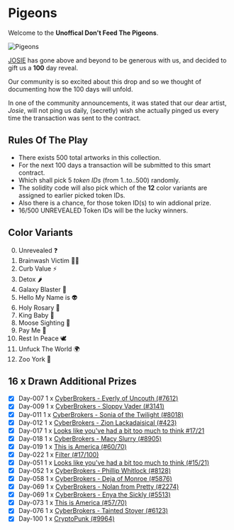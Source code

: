 # Pigeons

Welcome to the **Unoffical Don't Feed The Pigeons**.

![Pigeons](/_assets/_github/12-pigeons.jpeg)

[JOSIE](https://josie.io/) has gone above and beyond to be generous with us, and decided to gift us a **100** day reveal.

Our community is so excited about this drop and so we thought of documenting how the 100 days will unfold.

In one of the community announcements, it was stated that our dear artist, *Josie*, will not ping us daily, (secretly) wish she actually pinged us every time the transaction was sent to the contract.


## Rules Of The Play

- There exists 500 total artworks in this collection.
- For the next 100 days a transaction will be submitted to this smart contract.
- Which shall pick 5 *token IDs* (from 1..to..500) randomly.
- The solidity code will also pick which of the **12** color variants are assigned to earlier picked token IDs.
- Also there is a chance, for those token ID(s) to win addional prize.
- 16/500 UNREVEALED Token IDs will be the lucky winners.


## Color Variants
0. Unrevealed ❓
1. Brainwash Victim 🧟‍♀️
2. Curb Value ⚡️
3. Detox 🌶
4. Galaxy Blaster 🔫
5. Hello My Name is 👽
6. Holy Rosary 📿
7. King Baby 👑
8. Moose Sighting 🦌
9. Pay Me 💸
10. Rest In Peace 🕊
11. Unfuck The World 🌍
12. Zoo York 🗽

## 16 x Drawn Additional Prizes
- [x] Day-007 1 x [CyberBrokers - Everly of Uncouth (#7612)][CyberBrokers-07612]
- [x] Day-009 1 x [CyberBrokers - Sloppy Vader (#3141)][CyberBrokers-03141]
- [x] Day-011 1 x [CyberBrokers - Sonia of the Twilight (#8018)][CyberBrokers-08018]
- [x] Day-012 1 x [CyberBrokers - Zion Lackadaisical (#423)][CyberBrokers-00423]
- [x] Day-017 1 x [Looks like you've had a bit too much to think #17/21][Looks-17]
- [x] Day-018 1 x [CyberBrokers - Macy Slurry (#8905)][CyberBrokers-08905]
- [x] Day-019 1 x [This is America (#60/70)][America-60]
- [x] Day-022 1 x [Filter (#17/100)][Filter-17]
- [x] Day-051 1 x [Looks like you've had a bit too much to think (#15/21)][Looks-15]
- [x] Day-052 1 x [CyberBrokers - Phillip Whitlock (#8128)][CyberBrokers-08128]
- [x] Day-058 1 x [CyberBrokers - Deja of Monroe (#5876)][CyberBrokers-05876]
- [x] Day-069 1 x [CyberBrokers - Nolan from Pretty (#2274)][CyberBrokers-02274]
- [x] Day-069 1 x [CyberBrokers - Enya the Sickly (#5513)][CyberBrokers-05513]
- [x] Day-073 1 x [This is America (#57/70)][America-57]
- [x] Day-076 1 x [CyberBrokers - Tainted Stoyer (#6123)][CyberBrokers-06123]
- [x] Day-100 1 x [CryptoPunk (#9964)][CryptoPunk-9964]

[Filter-17]: https://opensea.io/assets/ethereum/0xecf7ef42b57ee37a959bf507183c5dd6bf182081/235
[Looks-17]: https://opensea.io/assets/ethereum/0xecf7ef42b57ee37a959bf507183c5dd6bf182081/190
[Looks-15]: https://opensea.io/assets/ethereum/0xecf7ef42b57ee37a959bf507183c5dd6bf182081/188
[America-57]: https://opensea.io/assets/ethereum/0xecf7ef42b57ee37a959bf507183c5dd6bf182081/159
[America-60]: https://opensea.io/assets/ethereum/0xecf7ef42b57ee37a959bf507183c5dd6bf182081/162
[CyberBrokers-08128]: https://www.cyberbrokers.com/cyberbrokers/phillip-whitlock-08128
[CyberBrokers-08018]: https://www.cyberbrokers.com/cyberbrokers/sonia-of-the-twilight-08018
[CyberBrokers-05513]: https://www.cyberbrokers.com/cyberbrokers/enya-the-sickly-05513
[CyberBrokers-03141]: https://www.cyberbrokers.com/cyberbrokers/sloppy-vader-03141
[CyberBrokers-07612]: https://www.cyberbrokers.com/cyberbrokers/everly-of-uncouth-07612
[CyberBrokers-06123]: https://www.cyberbrokers.com/cyberbrokers/tainted-stoyer-06123
[CyberBrokers-00423]: https://www.cyberbrokers.com/cyberbrokers/zion-lackadaisical-00423
[CyberBrokers-02274]: https://www.cyberbrokers.com/cyberbrokers/nolan-from-pretty-02274
[CyberBrokers-08905]: https://www.cyberbrokers.com/cyberbrokers/macy-slurry-08905
[CyberBrokers-05876]: https://www.cyberbrokers.com/cyberbrokers/deja-of-monroe-05876
[CryptoPunk-9964]: https://cryptopunks.app/cryptopunks/details/9964


